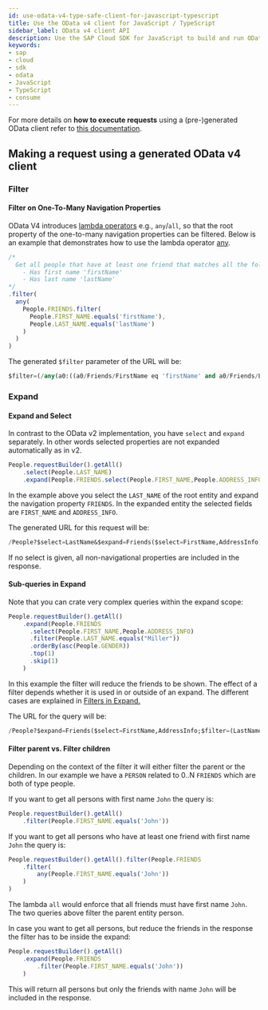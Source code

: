 ```yaml
---
id: use-odata-v4-type-safe-client-for-javascript-typescript
title: Use the OData v4 client for JavaScript / TypeScript
sidebar_label: OData v4 client API
description: Use the SAP Cloud SDK for JavaScript to build and run OData v4 requests in a type-safe way.
keywords:
- sap
- cloud
- sdk
- odata
- JavaScript
- TypeScript
- consume
---
```


For more details on **how to execute requests** using a (pre-)generated OData client refer to [this documentation](./executing-a-request-using-a-generated-odata-v2-v4-client-with-sap-cloud-sdk-for-javascript).

## Making a request using a generated OData v4 client

### Filter

#### Filter on One-To-Many Navigation Properties

OData V4 introduces [lambda operators](http://docs.oasis-open.org/odata/odata/v4.01/odata-v4.01-part2-url-conventions.html#sec_LambdaOperators) e.g., `any`/`all`, so that the root property of the one-to-many navigation properties can be filtered.
Below is an example that demonstrates how to use the lambda operator [any](pathname:///api/1.28.1/modules/sap_cloud_sdk_core#any).

```ts
/*
  Get all people that have at least one friend that matches all the following conditions:
    - Has first name 'firstName'
    - Has last name 'lastName'
*/
.filter(
  any(
    People.FRIENDS.filter(
      People.FIRST_NAME.equals('firstName'),
      People.LAST_NAME.equals('lastName')
    )
  )
)
```
The generated `$filter` parameter of the URL will be:
```sql
$filter=(/any(a0:((a0/Friends/FirstName eq 'firstName' and a0/Friends/LastName eq 'lastName'))))
```

### Expand

#### Expand and Select

In contrast to the OData v2 implementation, you have `select` and `expand` separately.
In other words selected properties are not expanded automatically as in v2.

```ts
People.requestBuilder().getAll()
    .select(People.LAST_NAME)
    .expand(People.FRIENDS.select(People.FIRST_NAME,People.ADDRESS_INFO))
```

In the example above you select the `LAST_NAME` of the root entity and expand the navigation property `FRIENDS`.
In the expanded entity the selected fields are `FIRST_NAME` and `ADDRESS_INFO`.

The generated URL for this request will be:
```sql
/People?$select=LastName&$expand=Friends($select=FirstName,AddressInfo)
```
If no select is given, all non-navigational properties are included in the response.

#### Sub-queries in Expand

Note that you can crate very complex queries within the expand scope:
```ts
People.requestBuilder().getAll()
    .expand(People.FRIENDS
      .select(People.FIRST_NAME,People.ADDRESS_INFO)
      .filter(People.LAST_NAME.equals("Miller"))
      .orderBy(asc(People.GENDER))
      .top(1)
      .skip(1)
    )
```

In this example the filter will reduce the friends to be shown.
The effect of a filter depends whether it is used in or outside of an expand.
The different cases are explained in [Filters in Expand.](#filterParentChildren)

The URL for the query will be:
```sql
/People?$expand=Friends($select=FirstName,AddressInfo;$filter=(LastName eq 'Miller');$skip=1;$top=1)
```

#### Filter parent vs. Filter children <a name="filterParentChildren"/>

Depending on the context of the filter it will either filter the parent or the children.
In our example we have a `PERSON` related to 0..N `FRIENDS` which are both of type people.

If you want to get all persons with first name `John` the query is:

```ts
People.requestBuilder().getAll()
    .filter(People.FIRST_NAME.equals('John'))
```

If you want to get all persons who have at least one friend with first name `John` the query is:

```ts
People.requestBuilder().getAll().filter(People.FRIENDS
    .filter(
        any(People.FIRST_NAME.equals('John'))
    )
)
```
The lambda `all` would enforce that all friends must have first name `John`.
The two queries above filter the parent entity person.

In case you want to get all persons, but reduce the friends in the response the filter has to be inside the expand:

```ts
People.requestBuilder().getAll()
    .expand(People.FRIENDS
        .filter(People.FIRST_NAME.equals('John'))
    )
```
This will return all persons but only the friends with name `John` will be included in the response.







